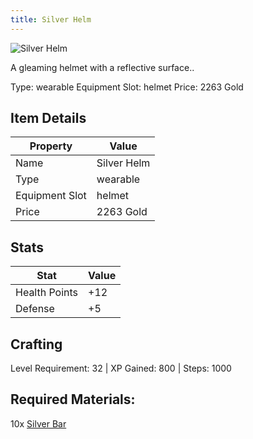 ```yaml
---
title: Silver Helm
---
```


<div className="flex items-start gap-6 mb-8">
  <div className="flex-shrink-0">
    <img src="/assets/resources/smithing/silver_helm.png" alt="Silver Helm" className="w-24 h-24 border rounded-lg" />
  </div>
  <div className="flex-1">
    <div className="space-y-2">
      <p className="text-lg text-muted-foreground">A gleaming helmet with a reflective surface..</p>
      <div className="flex flex-wrap gap-4 text-sm">
        <span className="px-2 py-1 bg-green-100 dark:bg-green-900 rounded-md">
          Type: wearable
        </span>
        <span className="px-2 py-1 bg-purple-100 dark:bg-purple-900 rounded-md">
          Equipment Slot: helmet
        </span>
        <span className="px-2 py-1 bg-yellow-100 dark:bg-yellow-900 rounded-md">
          Price: 2263 Gold
        </span>
      </div>
    </div>
  </div>
</div>

## Item Details
| Property | Value |
|----------|-------|
| Name | Silver Helm |
| Type | wearable |
| Equipment Slot | helmet |
| Price | 2263 Gold |

## Stats
| Stat | Value |
|------|-------|
| Health Points | +12 |
| Defense | +5 |

## Crafting
Level Requirement: 32 | XP Gained: 800 | Steps: 1000

## Required Materials:
10x [Silver Bar](/docs/resources/individual/silver_bar)

